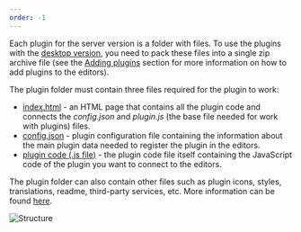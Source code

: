 ```yaml
---
order: -1
---
```

Each plugin for the server version is a folder with files. To use the plugins with the [desktop version](/desktop/plugins), you need to pack these files into a single zip archive file (see the [Adding plugins](/plugin/installation/) section for more information on how to add plugins to the editors).

The plugin folder must contain three files required for the plugin to work:

* [index.html](/plugin/indexhtml) - an HTML page that contains all the plugin code and connects the *config.json* and *plugin.js* (the base file needed for work with plugins) files.
* [config.json](/plugin/config) - plugin configuration file containing the information about the main plugin data needed to register the plugin in the editors.
* [plugin code (.js file)](/plugin/code) - the plugin code file itself containing the JavaScript code of the plugin you want to connect to the editors.

The plugin folder can also contain other files such as plugin icons, styles, translations, readme, third-party services, etc. More information can be found [here](/plugin/gettingstarted).

![Structure](/content/img/plugins/plugins-structure.png)
